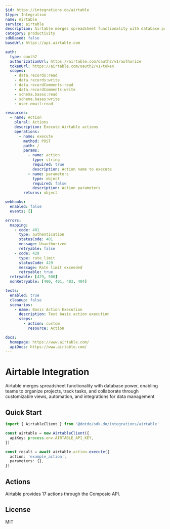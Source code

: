 ```yaml
---
$id: https://integrations.do/airtable
$type: Integration
name: Airtable
service: airtable
description: Airtable merges spreadsheet functionality with database power, enabling teams to organize projects, track tasks, and collaborate through customizable views, automation, and integrations for data management
category: productivity
sdkBased: false
baseUrl: https://api.airtable.com

auth:
  type: oauth2
  authorizationUrl: https://airtable.com/oauth2/v1/authorize
  tokenUrl: https://airtable.com/oauth2/v1/token
  scopes:
    - data.records:read
    - data.records:write
    - data.recordComments:read
    - data.recordComments:write
    - schema.bases:read
    - schema.bases:write
    - user.email:read

resources:
  - name: Action
    plural: Actions
    description: Execute Airtable actions
    operations:
      - name: execute
        method: POST
        path: /
        params:
          - name: action
            type: string
            required: true
            description: Action name to execute
          - name: parameters
            type: object
            required: false
            description: Action parameters
        returns: object

webhooks:
  enabled: false
  events: []

errors:
  mapping:
    - code: 401
      type: authentication
      statusCode: 401
      message: Unauthorized
      retryable: false
    - code: 429
      type: rate_limit
      statusCode: 429
      message: Rate limit exceeded
      retryable: true
  retryable: [429, 500]
  nonRetryable: [400, 401, 403, 404]

tests:
  enabled: true
  cleanup: false
  scenarios:
    - name: Basic Action Execution
      description: Test basic action execution
      steps:
        - action: custom
          resource: Action

docs:
  homepage: https://www.airtable.com/
  apiDocs: https://www.airtable.com/
---
```


# Airtable Integration

Airtable merges spreadsheet functionality with database power, enabling teams to organize projects, track tasks, and collaborate through customizable views, automation, and integrations for data management

## Quick Start

```typescript
import { AirtableClient } from '@dotdo/sdk.do/integrations/airtable'

const airtable = new AirtableClient({
  apiKey: process.env.AIRTABLE_API_KEY,
})

const result = await airtable.action.execute({
  action: 'example_action',
  parameters: {},
})
```

## Actions

Airtable provides 17 actions through the Composio API.

## License

MIT
